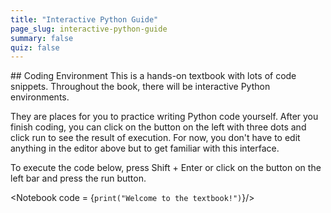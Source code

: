 ```yaml
---
title: "Interactive Python Guide"
page_slug: interactive-python-guide
summary: false
quiz: false
---
```

<div className="content-chunk" data-subsection-id = "Coding-Environment-64pt">
## Coding Environment
This is a hands-on textbook with lots of code snippets. Throughout the book, there will be interactive Python environments.

They are places for you to practice writing Python code yourself. After you finish coding, you can click on the button on the left with three dots and click run to see the result of execution. For now, you don't have to edit anything in the editor above but to get familiar with this interface.

To execute the code below, press Shift + Enter or click on the button on the left bar and press the run button. 

<Notebook code = {`print("Welcome to the textbook!")`}/>
</div>
